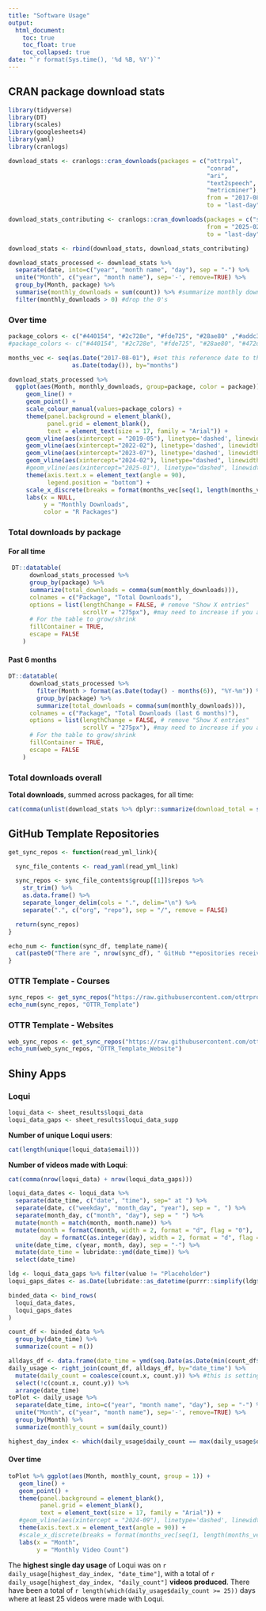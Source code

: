 ```yaml
---
title: "Software Usage"
output:
  html_document:
    toc: true
    toc_float: true
    toc_collapsed: true
date: "`r format(Sys.time(), '%d %B, %Y')`"
---
```


## CRAN package download stats

```r
library(tidyverse)
library(DT)
library(scales)
library(googlesheets4)
library(yaml)
library(cranlogs)
```

```r
download_stats <- cranlogs::cran_downloads(packages = c("ottrpal",
                                                        "conrad",
                                                        "ari",
                                                        "text2speech",
                                                        "metricminer"), #add more here within the parentheses
                                                        from = "2017-08-31", #first version of ari published on 2017-08-31
                                                        to = "last-day")
```

```r
download_stats_contributing <- cranlogs::cran_downloads(packages = c("spatialTIME"),
                                                        from = "2025-02-30", #date contribution was added to CRAN
                                                        to = "last-day")

download_stats <- rbind(download_stats, download_stats_contributing)
```

```r
download_stats_processed <- download_stats %>%
  separate(date, into=c("year", "month name", "day"), sep = "-") %>%
  unite("Month", c("year", "month name"), sep='-', remove=TRUE) %>%  
  group_by(Month, package) %>%
  summarise(monthly_downloads = sum(count)) %>% #summarize monthly downloads by package
  filter(monthly_downloads > 0) #drop the 0's
```

<!--
... plotting: Note that the color order is alphabetical

Alphabetically the packages are
- ari (color is `#440154`)
- conrad (color is `#2c728e`)
- metricminer (color is `#fde725`)
- ottrpal (color is `#28ae80`)
- spatialTime (when added, we'll use `#472d7b`)
- text2speech (color is `#addc30`)

Colors are viridis and have been grabbing options from here:
c("#fde725", "#addc30", "#5ec962", "#28ae80", "#21918c", "#2c728e", "#3b528b", "#472d7b", "#440154")
-->

### Over time

```r

package_colors <- c("#440154", "#2c728e", "#fde725", "#28ae80" ,"#addc30" )
#package_colors <- c("#440154", "#2c728e", "#fde725", "#28ae80", "#472d7b" ,"#addc30" ) #adds in spatialTime

months_vec <- seq(as.Date("2017-08-01"), #set this reference date to the first day of hte month to make this vector work (even though ari was added at the end of the month)
                  as.Date(today()), by="months")

download_stats_processed %>%
  ggplot(aes(Month, monthly_downloads, group=package, color = package)) +
     geom_line() +
     geom_point() +
     scale_colour_manual(values=package_colors) +
     theme(panel.background = element_blank(),
           panel.grid = element_blank(),
           text = element_text(size = 17, family = "Arial")) +
     geom_vline(aes(xintercept = "2019-05"), linetype='dashed', linewidth = 1.5, color = '#addc30') + #text2speech published date
     geom_vline(aes(xintercept="2022-02"), linetype='dashed', linewidth = 1.5, color = '#28ae80') + #ottrpal published date
     geom_vline(aes(xintercept="2023-07"), linetype='dashed', linewidth = 1.5, color = '#2c728e') + #conrad published date
     geom_vline(aes(xintercept="2024-02"), linetype="dashed", linewidth = 1.5, color = '#fde725') + #metricminer published date
     #geom_vline(aes(xintercept="2025-01"), linetype="dashed", linewidth = 1.5, color="#472d7b") + #spatialTime published witwh contributions date
     theme(axis.text.x = element_text(angle = 90),
           legend.position = "bottom") +
     scale_x_discrete(breaks = format(months_vec[seq(1, length(months_vec), 2)], "%Y-%m")) + #every other month
     labs(x = NULL,
          y = "Monthly Downloads",
          color = "R Packages")
```

### Total downloads by package {.tabset}

#### For all time

```r
 DT::datatable(
      download_stats_processed %>%
      group_by(package) %>%
      summarize(total_downloads = comma(sum(monthly_downloads))),
      colnames = c("Package", "Total Downloads"),
      options = list(lengthChange = FALSE, # remove "Show X entries"
                     scrollY = "275px"), #may need to increase if you add packages and don't want to scroll
      # For the table to grow/shrink
      fillContainer = TRUE,
      escape = FALSE
    )
```

#### Past 6 months

```r
DT::datatable(
      download_stats_processed %>%
        filter(Month > format(as.Date(today() - months(6)), "%Y-%m")) %>% #within 6 months
        group_by(package) %>%
        summarize(total_downloads = comma(sum(monthly_downloads))),
      colnames = c("Package", "Total Downloads (last 6 months)"),
      options = list(lengthChange = FALSE, # remove "Show X entries"
                     scrollY = "275px"), #may need to increase if you add packages and don't want to scroll
      # For the table to grow/shrink
      fillContainer = TRUE,
      escape = FALSE
    )
```

### Total downloads overall

**Total downloads**, summed across packages, for all time:

```r
cat(comma(unlist(download_stats %>% dplyr::summarize(download_total = sum(count)), use.names = FALSE)))
```


## GitHub Template Repositories

```r
get_sync_repos <- function(read_yml_link){

  sync_file_contents <- read_yaml(read_yml_link)

  sync_repos <- sync_file_contents$group[[1]]$repos %>%
    str_trim() %>%
    as.data.frame() %>%
    separate_longer_delim(cols = ".", delim="\n") %>%
    separate(".", c("org", "repo"), sep = "/", remove = FALSE)

  return(sync_repos)
}
```

```r
echo_num <- function(sync_df, template_name){
  cat(paste0("There are ", nrow(sync_df), " GitHub **epositories receiving updates from the ", template_name, "**. ", nrow(sync_df %>% filter(org == "jhudsl" | org == "fhdsl" | org == "ottrproject")), " of those are within the jhudsl, fhdsl, or ottrproject organizations"))
}
```

### OTTR Template - Courses

<!--
Main OTTR template
-->

```r
sync_repos <- get_sync_repos("https://raw.githubusercontent.com/ottrproject/OTTR_Template/refs/heads/main/.github/sync.yml")
echo_num(sync_repos, "OTTR_Template")
```

### OTTR Template - Websites

<!--
OTTR website template
-->

```r
web_sync_repos <- get_sync_repos("https://raw.githubusercontent.com/ottrproject/OTTR_Template_Website/refs/heads/main/.github/sync.yml")
echo_num(web_sync_repos, "OTTR_Template_Website")
```

<!--
### Metricminer Dashboard

```r
dashboard_sync_repos <- get_sync_repos("https://raw.githubusercontent.com/ottrproject/metricminer-dashboard/refs/heads/main/.github/sync.yml")
echo_num(dashboard_sync_repos, "metricminer-dashboard)
```
-->

## Shiny Apps

### Loqui

<!--
Add the logo?
-->

```r
loqui_data <- sheet_results$loqui_data
loqui_data_gaps <- sheet_results$loqui_data_supp
```

<!--
Now (as of May 6 2025) fixed for data to this spreadsheet (previously wasn't as of July 2024)...Have timestamps (or placeholders) for videos that were produced with Loqui between those days/for which we don't have user data
-->

<!--
`loqui_data_gaps` contains a mixture of the word "Placeholder" (videos that were made with Loqui, but without any stored metadata/users didn't receive an email of the video) and with a date/time (videos that were made with Loquid, without any stored metadata besides a timestamp note in the logs because users were sent an email of the video)

`loqui_data` has a timestamp, a user email, and a video duration
-->

**Number of unique Loqui users**:

```r
cat(length(unique(loqui_data$email)))
```

**Number of videos made with Loqui**:

```r
cat(comma(nrow(loqui_data) + nrow(loqui_data_gaps)))
```

<!--
Want a graph of when loqui was used

The main dataset has a more "readable"/word format for dates, made with the blastula package's add_readable_time function (https://github.com/FredHutch/loqui/blob/160c3e820ccf2463c62375124c668be03a9e387f/app.R#L461, https://github.com/rstudio/blastula/blob/master/R/add_readable_time.R). Need to undo that action to combine it with the gaps/log data and plot

Had to use this resource to get the gaps data to work with the regular dataset: https://forum.posit.co/t/unlist-converts-date-objects-back-to-numeric/83166/4
-->

```r
loqui_data_dates <- loqui_data %>%
  separate(date_time, c("date", "time"), sep=" at ") %>%
  separate(date, c("weekday", "month_day", "year"), sep = ", ") %>%
  separate(month_day, c("month", "day"), sep = " ") %>%
  mutate(month = match(month, month.name)) %>%
  mutate(month = formatC(month, width = 2, format = "d", flag = "0"),
         day = formatC(as.integer(day), width = 2, format = "d", flag = "0")) %>%
  unite(date_time, c(year, month, day), sep = "-") %>%
  mutate(date_time = lubridate::ymd(date_time)) %>%
  select(date_time)

ldg <- loqui_data_gaps %>% filter(value != "Placeholder")
loqui_gaps_dates <- as.Date(lubridate::as_datetime(purrr::simplify(ldg$value))) %>% as_tibble() %>% `colnames<-`(c("date_time"))

binded_data <- bind_rows(
  loqui_data_dates,
  loqui_gaps_dates
)

count_df <- binded_data %>%
  group_by(date_time) %>%
  summarize(count = n())

alldays_df <- data.frame(date_time = ymd(seq.Date(as.Date(min(count_df$date_time)), as.Date(max(count_df$date_time)), by = "days")), count = 0)
daily_usage <- right_join(count_df, alldays_df, by="date_time") %>%
  mutate(daily_count = coalesce(count.x, count.y)) %>% #this is setting days without a timestamp to 0 and adding a 0 to days with responses
  select(!c(count.x, count.y)) %>%
  arrange(date_time)
toPlot <- daily_usage %>%
  separate(date_time, into=c("year", "month name", "day"), sep = "-") %>%
  unite("Month", c("year", "month name"), sep='-', remove=TRUE) %>%
  group_by(Month) %>%
  summarize(monthly_count = sum(daily_count))

highest_day_index <- which(daily_usage$daily_count == max(daily_usage$daily_count))  
```
<!--
Make a plot showing when loqui has been used? Does it get used a lot before semesters? Before the ITCR annual meeting? etc.
-->

#### Over time

```r
toPlot %>% ggplot(aes(Month, monthly_count, group = 1)) +
   geom_line() +
   geom_point() +
   theme(panel.background = element_blank(),
         panel.grid = element_blank(),
         text = element_text(size = 17, family = "Arial")) +
   #geom_vline(aes(xintercept = "2024-09"), linetype='dashed', linewidth = 1.5) + #ITCR Annual Meeting 2024
   theme(axis.text.x = element_text(angle = 90)) +
   #scale_x_discrete(breaks = format(months_vec[seq(1, length(months_vec), 2)], "%Y-%m")) + #every other month
   labs(x = "Month",
        y = "Monthly Video Count")
```

The **highest single day usage** of Loqui was on `r daily_usage[highest_day_index, "date_time"]`, with a total of `r daily_usage[highest_day_index, "daily_count"]` **videos produced**. There have been a total of `r length(which(daily_usage$daily_count >= 25))` days where at least 25 videos were made with Loqui.

